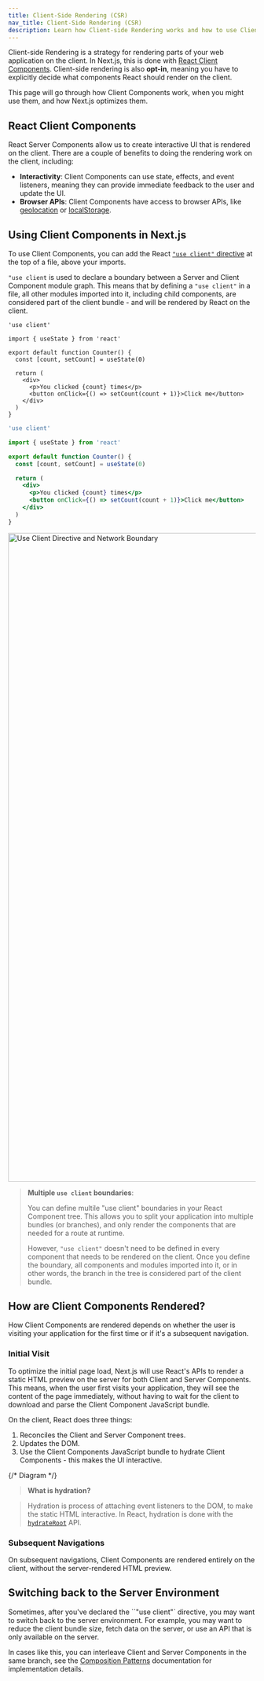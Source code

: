 ```yaml
---
title: Client-Side Rendering (CSR)
nav_title: Client-Side Rendering (CSR)
description: Learn how Client-side Rendering works and how to use Client Components in Next.js.
---
```


Client-side Rendering is a strategy for rendering parts of your web application on the client. In Next.js, this is done with [React Client Components](). Client-side rendering is also **opt-in**, meaning you have to explicitly decide what components React should render on the client.

This page will go through how Client Components work, when you might use them, and how Next.js optimizes them.

## React Client Components

React Server Components allow us to create interactive UI that is rendered on the client. There are a couple of benefits to doing the rendering work on the client, including:

- **Interactivity**: Client Components can use state, effects, and event listeners, meaning they can provide immediate feedback to the user and update the UI.
- **Browser APIs**: Client Components have access to browser APIs, like [geolocation](https://developer.mozilla.org/en-US/docs/Web/API/Geolocation_API) or [localStorage](https://developer.mozilla.org/en-US/docs/Web/API/Window/localStorage).

## Using Client Components in Next.js

To use Client Components, you can add the React [`"use client"` directive](https://react.dev/reference/react/use-client) at the top of a file, above your imports.

`"use client` is used to declare a boundary between a Server and Client Component module graph. This means
that by defining a `"use client"` in a file, all other modules imported into it, including child components, are considered part of the client bundle - and will be rendered by React on the client.

```tsx filename="app/counter.tsx" highlight={1} switcher
'use client'

import { useState } from 'react'

export default function Counter() {
  const [count, setCount] = useState(0)

  return (
    <div>
      <p>You clicked {count} times</p>
      <button onClick={() => setCount(count + 1)}>Click me</button>
    </div>
  )
}
```

```jsx filename="app/counter.js" highlight={1} switcher
'use client'

import { useState } from 'react'

export default function Counter() {
  const [count, setCount] = useState(0)

  return (
    <div>
      <p>You clicked {count} times</p>
      <button onClick={() => setCount(count + 1)}>Click me</button>
    </div>
  )
}
```

<Image
  alt="Use Client Directive and Network Boundary"
  srcLight="/docs/light/use-client-directive.png"
  srcDark="/docs/dark/use-client-directive.png"
  width="1600"
  height="1320"
/>

> **Multiple `use client` boundaries**:
>
> You can define multile "use client" boundaries in your React Component tree. This allows you to split your application into multiple bundles (or branches), and only render the components that are needed for a route at runtime.
>
> However, `"use client"` doesn't need to be defined in every component that needs to be rendered on the client. Once you define the boundary, all components and modules imported into it, or in other words, the branch in the tree is considered part of the client bundle.

## How are Client Components Rendered?

How Client Components are rendered depends on whether the user is visiting your application for the first time or if it's a subsequent navigation.

### Initial Visit

To optimize the initial page load, Next.js will use React's APIs to render a static HTML preview on the server for both Client and Server Components. This means, when the user first visits your application, they will see the content of the page immediately, without having to wait for the client to download and parse the Client Component JavaScript bundle.

On the client, React does three things:

1. Reconciles the Client and Server Component trees.
2. Updates the DOM.
3. Use the Client Components JavaScript bundle to hydrate Client Components - this makes the UI interactive.

{/* Diagram */}

> **What is hydration?**

> Hydration is process of attaching event listeners to the DOM, to make the static HTML interactive. In React, hydration is done with the [`hydrateRoot`](https://react.dev/reference/react-dom/client/hydrateRoot) API.

### Subsequent Navigations

On subsequent navigations, Client Components are rendered entirely on the client, without the server-rendered HTML preview.

## Switching back to the Server Environment

Sometimes, after you've declared the ``"use client"` directive, you may want to switch back to the server environment. For example, you may want to reduce the client bundle size, fetch data on the server, or use an API that is only available on the server.

In cases like this, you can interleave Client and Server Components in the same branch, see the [Composition Patterns](/docs/app/building-your-application/rendering#composition-patterns) documentation for implementation details.
